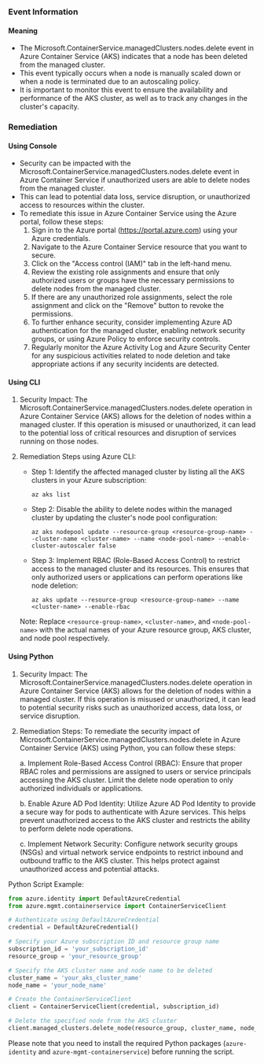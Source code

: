 
### Event Information

#### Meaning

- The Microsoft.ContainerService.managedClusters.nodes.delete event in Azure Container Service (AKS) indicates that a node has been deleted from the managed cluster.
- This event typically occurs when a node is manually scaled down or when a node is terminated due to an autoscaling policy.
- It is important to monitor this event to ensure the availability and performance of the AKS cluster, as well as to track any changes in the cluster's capacity.

### Remediation

#### Using Console

- Security can be impacted with the Microsoft.ContainerService.managedClusters.nodes.delete event in Azure Container Service if unauthorized users are able to delete nodes from the managed cluster.
- This can lead to potential data loss, service disruption, or unauthorized access to resources within the cluster.
- To remediate this issue in Azure Container Service using the Azure portal, follow these steps:
  1. Sign in to the Azure portal (https://portal.azure.com) using your Azure credentials.
  2. Navigate to the Azure Container Service resource that you want to secure.
  3. Click on the "Access control (IAM)" tab in the left-hand menu.
  4. Review the existing role assignments and ensure that only authorized users or groups have the necessary permissions to delete nodes from the managed cluster.
  5. If there are any unauthorized role assignments, select the role assignment and click on the "Remove" button to revoke the permissions.
  6. To further enhance security, consider implementing Azure AD authentication for the managed cluster, enabling network security groups, or using Azure Policy to enforce security controls.
  7. Regularly monitor the Azure Activity Log and Azure Security Center for any suspicious activities related to node deletion and take appropriate actions if any security incidents are detected.

#### Using CLI

1. Security Impact: The Microsoft.ContainerService.managedClusters.nodes.delete operation in Azure Container Service (AKS) allows for the deletion of nodes within a managed cluster. If this operation is misused or unauthorized, it can lead to the potential loss of critical resources and disruption of services running on those nodes.

2. Remediation Steps using Azure CLI:
   - Step 1: Identify the affected managed cluster by listing all the AKS clusters in your Azure subscription:
     ```
     az aks list
     ```

   - Step 2: Disable the ability to delete nodes within the managed cluster by updating the cluster's node pool configuration:
     ```
     az aks nodepool update --resource-group <resource-group-name> --cluster-name <cluster-name> --name <node-pool-name> --enable-cluster-autoscaler false
     ```

   - Step 3: Implement RBAC (Role-Based Access Control) to restrict access to the managed cluster and its resources. This ensures that only authorized users or applications can perform operations like node deletion:
     ```
     az aks update --resource-group <resource-group-name> --name <cluster-name> --enable-rbac
     ```

   Note: Replace `<resource-group-name>`, `<cluster-name>`, and `<node-pool-name>` with the actual names of your Azure resource group, AKS cluster, and node pool respectively.

#### Using Python

1. Security Impact: The Microsoft.ContainerService.managedClusters.nodes.delete operation in Azure Container Service (AKS) allows for the deletion of nodes within a managed cluster. If this operation is misused or unauthorized, it can lead to potential security risks such as unauthorized access, data loss, or service disruption.

2. Remediation Steps: To remediate the security impact of Microsoft.ContainerService.managedClusters.nodes.delete in Azure Container Service (AKS) using Python, you can follow these steps:

   a. Implement Role-Based Access Control (RBAC): Ensure that proper RBAC roles and permissions are assigned to users or service principals accessing the AKS cluster. Limit the delete node operation to only authorized individuals or applications.

   b. Enable Azure AD Pod Identity: Utilize Azure AD Pod Identity to provide a secure way for pods to authenticate with Azure services. This helps prevent unauthorized access to the AKS cluster and restricts the ability to perform delete node operations.

   c. Implement Network Security: Configure network security groups (NSGs) and virtual network service endpoints to restrict inbound and outbound traffic to the AKS cluster. This helps protect against unauthorized access and potential attacks.

Python Script Example:
```python
from azure.identity import DefaultAzureCredential
from azure.mgmt.containerservice import ContainerServiceClient

# Authenticate using DefaultAzureCredential
credential = DefaultAzureCredential()

# Specify your Azure subscription ID and resource group name
subscription_id = 'your_subscription_id'
resource_group = 'your_resource_group'

# Specify the AKS cluster name and node name to be deleted
cluster_name = 'your_aks_cluster_name'
node_name = 'your_node_name'

# Create the ContainerServiceClient
client = ContainerServiceClient(credential, subscription_id)

# Delete the specified node from the AKS cluster
client.managed_clusters.delete_node(resource_group, cluster_name, node_name)
```

Please note that you need to install the required Python packages (`azure-identity` and `azure-mgmt-containerservice`) before running the script.

